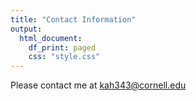 ```yaml
---
title: "Contact Information"
output:
  html_document:
    df_print: paged
    css: "style.css"
---
```


Please contact me at [kah343@cornell.edu]()
